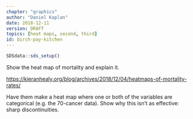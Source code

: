 ```yaml
---
chapter: "graphics"
author: "Daniel Kaplan"
date: 2018-12-11 
version: DRAFT
topics: [heat maps, second, third]
id: birch-pay-kitchen 
---
```


```r
SDSdata::sds_setup()
```

Show the heat map of mortality and explain it.

<https://kieranhealy.org/blog/archives/2018/12/04/heatmaps-of-mortality-rates/>

Have them make a heat map where one or both of the variables are categorical (e.g. the 70-cancer data). Show why
this isn't as effective: sharp discontinuities.


```r

```

```r

```
